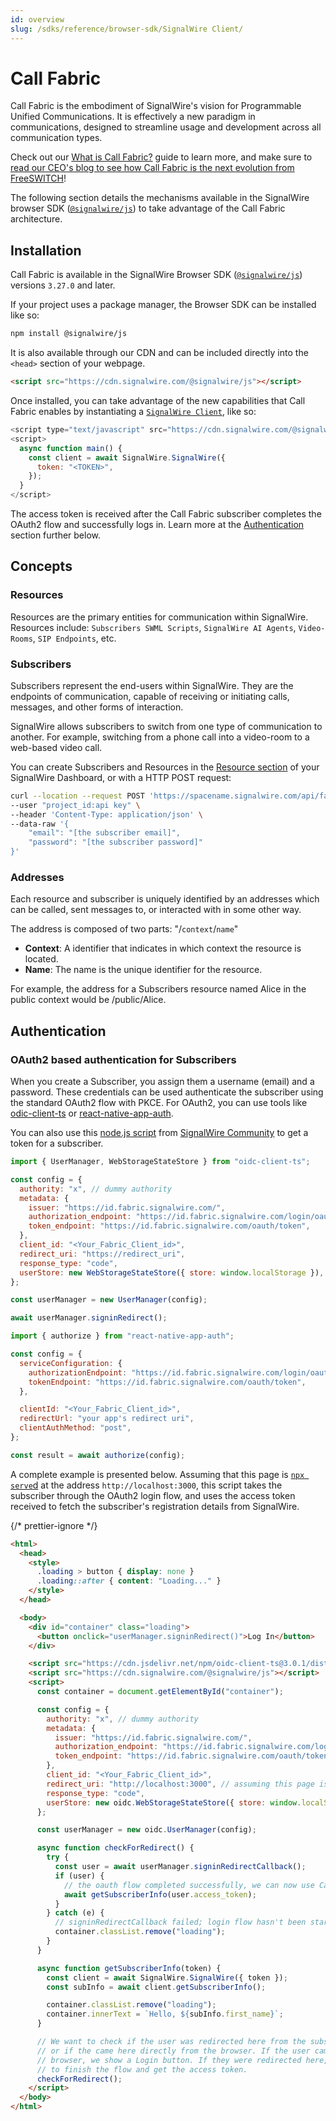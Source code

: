 ```yaml
---
id: overview
slug: /sdks/reference/browser-sdk/SignalWire Client/
---
```


# Call Fabric


Call Fabric is the embodiment of SignalWire's vision for Programmable Unified Communications.
It is effectively a new paradigm in communications, designed to streamline usage and development across all communication types.

Check out our [What is Call Fabric?](/platform/call-fabric/) guide to learn more, 
and make sure to [read our CEO's blog to see how Call Fabric is the next evolution from FreeSWITCH](https://signalwire.com/blogs/ceo/signal-call-fabric-the-next-evolution-from-freeswitch)!

The following section details the mechanisms available in the SignalWire browser SDK ([`@signalwire/js`]) to take advantage of the Call Fabric architecture.


## **Installation**

Call Fabric is available in the SignalWire Browser SDK ([`@signalwire/js`]) versions `3.27.0` and later.

If your project uses a package manager, the Browser SDK can be installed like so:

```bash npm2yarn
npm install @signalwire/js
```

It is also available through our CDN and can be included directly into the `<head>` section of your webpage.

```html
<script src="https://cdn.signalwire.com/@signalwire/js"></script>
```

Once installed, you can take advantage of the new capabilities that Call Fabric enables by instantiating a [`SignalWire Client`], like so:

```js
<script type="text/javascript" src="https://cdn.signalwire.com/@signalwire/js"></script>
<script>
  async function main() {
    const client = await SignalWire.SignalWire({
      token: "<TOKEN>",
    });
  }
</script>
```

The access token is received after the Call Fabric subscriber completes the OAuth2 flow and successfully logs in.
Learn more at the [Authentication] section further below.

[`@signalwire/js`]: https://www.npmjs.com/package/@signalwire/js
[`SignalWire Client`]: ./client/index.mdx
[Authentication]: #authentication

## **Concepts**

### Resources

Resources are the primary entities for communication within SignalWire.
Resources include: `Subscribers SWML Scripts`, `SignalWire AI Agents`,
`Video-Rooms`, `SIP Endpoints`, etc.

### Subscribers

Subscribers represent the end-users within SignalWire.
They are the endpoints of communication, capable of receiving or
initiating calls, messages, and other forms of interaction.

SignalWire allows subscribers to switch from one type of communication
to another.
For example, switching from a phone call into a video-room to
a web-based video call.

You can create Subscribers and Resources in the [Resource section](https://my.signalwire.com/resources)
of your SignalWire Dashboard, or with a HTTP POST request:

```bash
curl --location --request POST 'https://spacename.signalwire.com/api/fabric/subscribers' \
--user "project_id:api key" \
--header 'Content-Type: application/json' \
--data-raw '{
    "email": "[the subscriber email]",
    "password": "[the subscriber password]"
}'
```

### Addresses

Each resource and subscriber is uniquely identified by an addresses which can be called,
sent messages to, or interacted with in some other way.

The address is composed of two parts: "/`context`/`name`"

- **Context**: A identifier that indicates in which context the resource is located.
- **Name**: The name is the unique identifier for the resource.

For example, the address for a Subscribers resource named Alice in the public context would be /public/Alice.

## **Authentication**

### OAuth2 based authentication for Subscribers

When you create a Subscriber, you assign them a username (email) and a password.
These credentials
can be used authenticate the subscriber using the standard OAuth2 flow with PKCE.
For OAuth2, you
can use tools like [odic-client-ts](https://github.com/authts/oidc-client-ts) or
[react-native-app-auth](https://github.com/FormidableLabs/react-native-app-auth).

You can also use this [node.js script](https://github.com/signalwire-community/react/tree/main/scripts/refresh-fabric-tokens)
from [SignalWire Community](https://github.com/signalwire-community) to get a token for a subscriber.

<Tabs>
<TabItem label="oidc-client-ts" value="web">

```js
import { UserManager, WebStorageStateStore } from "oidc-client-ts";

const config = {
  authority: "x", // dummy authority
  metadata: {
    issuer: "https://id.fabric.signalwire.com/",
    authorization_endpoint: "https://id.fabric.signalwire.com/login/oauth/authorize",
    token_endpoint: "https://id.fabric.signalwire.com/oauth/token",
  },
  client_id: "<Your_Fabric_Client_id>",
  redirect_uri: "https://redirect_uri",
  response_type: "code",
  userStore: new WebStorageStateStore({ store: window.localStorage }),
};

const userManager = new UserManager(config);

await userManager.signinRedirect();
```

</TabItem>

<TabItem label="react-native-app-auth" value="mobile">

```js
import { authorize } from "react-native-app-auth";

const config = {
  serviceConfiguration: {
    authorizationEndpoint: "https://id.fabric.signalwire.com/login/oauth/authorize",
    tokenEndpoint: "https://id.fabric.signalwire.com/oauth/token",
  },

  clientId: "<Your_Fabric_Client_id>",
  redirectUrl: "your app's redirect uri",
  clientAuthMethod: "post",
};

const result = await authorize(config);
```

</TabItem>
</Tabs>

A complete example is presented below.
Assuming that this page is [`npx serve`d](https://www.npmjs.com/package/serve) at the address `http://localhost:3000`, this script takes the subscriber
through the OAuth2 login flow, and uses the access token received to fetch the subscriber's registration details from SignalWire.

{/* prettier-ignore */}
```html title="index.html"
<html>
  <head>
    <style>
      .loading > button { display: none }
      .loading::after { content: "Loading..." }
    </style>
  </head>

  <body>
    <div id="container" class="loading">
      <button onclick="userManager.signinRedirect()">Log In</button>
    </div>

    <script src="https://cdn.jsdelivr.net/npm/oidc-client-ts@3.0.1/dist/browser/oidc-client-ts.min.js"></script>
    <script src="https://cdn.signalwire.com/@signalwire/js"></script>
    <script>
      const container = document.getElementById("container");

      const config = {
        authority: "x", // dummy authority
        metadata: {
          issuer: "https://id.fabric.signalwire.com/",
          authorization_endpoint: "https://id.fabric.signalwire.com/login/oauth/authorize",
          token_endpoint: "https://id.fabric.signalwire.com/oauth/token",
        },
        client_id: "<Your_Fabric_Client_id>",
        redirect_uri: "http://localhost:3000", // assuming this page is being served at port 3000 of localhost
        response_type: "code",
        userStore: new oidc.WebStorageStateStore({ store: window.localStorage }),
      };

      const userManager = new oidc.UserManager(config);

      async function checkForRedirect() {
        try {
          const user = await userManager.signinRedirectCallback();
          if (user) {
            // the oauth flow completed successfully, we can now use Call Fabric features using the access token.
            await getSubscriberInfo(user.access_token);
          }
        } catch (e) {
          // signinRedirectCallback failed; login flow hasn't been started yet. We'll show the Login button.
          container.classList.remove("loading");
        }
      }

      async function getSubscriberInfo(token) {
        const client = await SignalWire.SignalWire({ token });
        const subInfo = await client.getSubscriberInfo();

        container.classList.remove("loading");
        container.innerText = `Hello, ${subInfo.first_name}`;
      }

      // We want to check if the user was redirected here from the subscriber login flow,
      // or if the came here directly from the browser. If the user came directly from the 
      // browser, we show a Login button. If they were redirected here, we allow oidc-client-ts
      // to finish the flow and get the access token.
      checkForRedirect();
    </script>
  </body>
</html>
```
